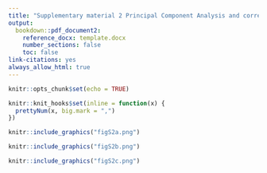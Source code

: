 ```yaml
---
title: "Supplementary material 2 Principal Component Analysis and correlation analysis of the soil physicochemical properties"
output:
  bookdown::pdf_document2:
    reference_docx: template.docx
    number_sections: false
    toc: false
link-citations: yes
always_allow_html: true
---
```


```r
knitr::opts_chunk$set(echo = TRUE)
```

```r
knitr::knit_hooks$set(inline = function(x) {
  prettyNum(x, big.mark = ",")
})
```

```r
knitr::include_graphics("figS2a.png")
```

```r
knitr::include_graphics("figS2b.png")
```

```r
knitr::include_graphics("figS2c.png")
```
